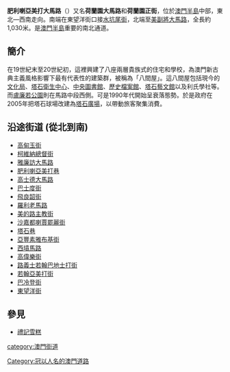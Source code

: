 {{Infobox Macau street
|streetname_zh = 肥利喇亞美打大馬路
|alternate_zh1 = 荷蘭園大馬路
|alternate_zh2 = 荷蘭園正街
|streetname_pt = <small>Avenida do Conselheiro Ferreira de Almeida</small>
|image = Mocultural.JPG
|caption = [[塔石廣場|塔石廣場]]重建前「八間屋」之一的文化局大樓
|namedon = 
|parish1 = {{MAC}}[[望德堂區|望德堂區]]
|parish2 = 
|begin1 = 水坑尾街
|begin2 = 東望洋街
|end1 = 美副將大馬路
|length = 1030
|width = 
}}
'''肥利喇亞美打大馬路'''（{{lang-pt|Avenida do Conselheiro Ferreira de Almeida}}）又名'''荷蘭園大馬路'''和'''荷蘭園正街'''，位於[[澳門半島|澳門半島]]中部，東北—西南走向。南端在東望洋街口接[[水坑尾街|水坑尾街]]，北端至[[美副將大馬路|美副將大馬路]]，全長約1,030米。是[[澳門半島|澳門半島]]重要的南北通道。

==簡介==
在19世紀末至20世紀初，這裡興建了八座兩層貴族式的住宅和學校，為澳門新古典主義風格影響下最有代表性的建築群，被稱為「八間屋」。這八間屋包括現今的[[文化局|文化局]]、[[塔石衛生中心|塔石衛生中心]]、[[澳門中央圖書館|中央圖書館]]、[[澳門歷史檔案館|歷史檔案館]]、[[塔石藝文館|塔石藝文館]]以及利氏學社等。而[[盧廉若公園|盧廉若公園]]則在馬路中段西側。可是1990年代開始呈衰落態勢。於是政府在2005年把塔石球場改建為[[塔石廣場|塔石廣場]]，以帶動旅客聚集消費。

==沿途街道 (從北到南)==
*[[高甸玉街|高甸玉街]]
*[[柯維納總督街|柯維納總督街]]
*[[雅廉訪大馬路|雅廉訪大馬路]]
*[[肥利喇亞美打巷|肥利喇亞美打巷]]
*[[高士德大馬路|高士德大馬路]]
*[[巴士度街|巴士度街]]
*[[飛良韶街|飛良韶街]]
*[[羅利老馬路|羅利老馬路]]
*[[美的路主教街|美的路主教街]]
*[[沙嘉都喇賈罷麗街|沙嘉都喇賈罷麗街]]
*[[塔石巷|塔石巷]]
*[[亞豐素雅布基街|亞豐素雅布基街]]
*[[西墳馬路|西墳馬路]]
*[[高偉樂街|高偉樂街]]
*[[路義士若翰巴地士打街|路義士若翰巴地士打街]]
*[[若翰亞美打街|若翰亞美打街]]
*[[巴冷登街|巴冷登街]]
*[[東望洋街|東望洋街]]

== 參見 ==
* [[禮記雪糕|禮記雪糕]]

{{MO-street-stub}}
{{澳門文物}}
{{澳門行政區劃}}

[[category:澳門街道|category:澳門街道]]
[[Category:冠以人名的澳門道路|Category:冠以人名的澳門道路]]